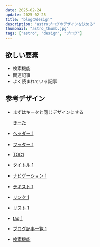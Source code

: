 ```yaml
---
date: 2025-02-24
update: 2025-02-25
title: "blogのdesign"
description: "astroブログのデザインを決める"
thumbnail: "astro_thumb.jpg"
tags: ["astro", "design", "ブログ"]
---
```


## 欲しい要素

- 検索機能
- 関連記事
- よく読まれている記事

## 参考デザイン

- まずはキータと同じデザインにする

  [きーた](https://qiita.com/)

- [ヘッダー 1]()
- [フッター 1]()
- [TOC1]()
- [タイトル 1]()
- [ナビゲーション 1]()
- [テキスト 1]()
- [リンク 1]()
- [リスト 1]()
- [tag 1]()
- [ブログ記事一覧 1]()
- [検索機能]()
